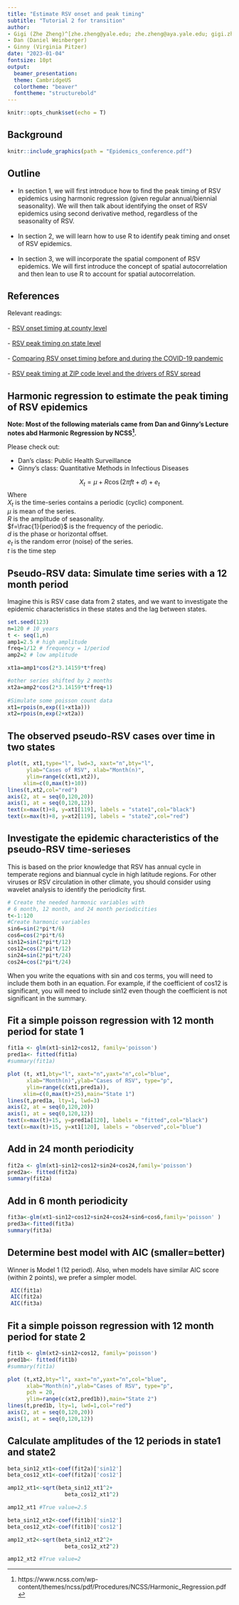 ```yaml
---
title: "Estimate RSV onset and peak timing"
subtitle: "Tutorial 2 for transition"
author: 
- Gigi (Zhe Zheng)^[zhe.zheng@yale.edu; zhe.zheng@aya.yale.edu; gigi.zhe.zheng@gmail.com]
- Dan (Daniel Weinberger) 
- Ginny (Virginia Pitzer)
date: "2023-01-04"
fontsize: 10pt
output: 
  beamer_presentation:
  theme: CambridgeUS
  colortheme: "beaver"
  fonttheme: "structurebold"
---
```


```r
knitr::opts_chunk$set(echo = T)
```

## Background 

```r
knitr::include_graphics(path = "Epidemics_conference.pdf")
```

## Outline

- In section 1, we will first introduce how to find the peak timing of RSV epidemics using harmonic regression (given regular annual/biennial seasonality). We will then talk about identifying the onset of RSV epidemics using second derivative method, regardless of the seasonality of RSV.
\
\
- In section 2, we will learn how to use R to identify peak timing and onset of RSV epidemics.
\
\
- In section 3, we will incorporate the spatial component of RSV epidemics. We will first introduce the concept of spatial autocorrelation and then lean to use R to account for spatial autocorrelation.

## References

Relevant readings:
\
\
- [RSV onset timing at county level](https://doi.org/10.1093/cid/civ331)
\
\
- [RSV peak timing on state level](https://doi.org/10.1371/journal.ppat.1004591)
\
\
- [Comparing RSV onset timing before and during the COVID-19 pandemic](https://doi.org/10.1111/irv.12965)
\
\
- [RSV peak timing at ZIP code level and the drivers of RSV spread](https://doi.org/10.1126/sciadv.abd6421)

## Harmonic regression to estimate the peak timing of RSV epidemics

**Note: Most of the following materials came from Dan and Ginny's Lecture notes abd Harmonic Regression by NCSS^[https://www.ncss.com/wp-content/themes/ncss/pdf/Procedures/NCSS/Harmonic_Regression.pdf].**

Please check out:

-  Dan's class: Public Health Surveillance 
\
-  Ginny's class: Quantitative Methods in Infectious Diseases

$$X_t=\mu+R\cos(2\pi ft+d)+e_t$$
Where 
\
$X_t$ is the time-series contains a periodic (cyclic) component.
\
$\mu$ is mean of the series.
\
$R$ is the amplitude of seasonality.
\
$f=\frac{1}{period}$ is the frequency of the periodic.
\
$d$ is the phase or horizontal offset.
\
$e_t$ is the random error (noise) of the series.
\
$t$ is the time step

## Pseudo-RSV data: Simulate time series with a 12 month period
Imagine this is RSV case data from 2 states, and we want to investigate the epidemic characteristics in these states and the lag between states.

```r
set.seed(123)
n=120 # 10 years
t <- seq(1,n)
amp1=2.5 # high amplitude
freq=1/12 # frequency = 1/period
amp2=2 # low amplitude

xt1a=amp1*cos(2*3.14159*t*freq)

#other series shifted by 2 months
xt2a=amp2*cos(2*3.14159*t*freq+1)
 
#Simulate some poisson count data
xt1=rpois(n,exp((1+xt1a)))
xt2=rpois(n,exp(2+xt2a))
```

## The observed pseudo-RSV cases over time in two states

```r
plot(t, xt1,type="l", lwd=3, xaxt="n",bty="l",
      ylab="Cases of RSV", xlab="Month(n)", 
      ylim=range(c(xt1,xt2)),
     xlim=c(0,max(t)+10))
lines(t,xt2,col="red")
axis(2, at = seq(0,120,20))
axis(1, at = seq(0,120,12))
text(x=max(t)+8, y=xt1[119], labels = "state1",col="black")
text(x=max(t)+8, y=xt2[119], labels = "state2",col="red")
```

## Investigate the epidemic characteristics of the pseudo-RSV time-serieses

This is based on the prior knowledge that RSV has annual cycle in temperate regions and biannual cycle in high latitude regions. For other viruses or RSV circulation in other climate, you should consider using wavelet analysis to identify the periodicity first.

```r
# Create the needed harmonic variables with 
# 6 month, 12 month, and 24 month periodicities
t<-1:120
#Create harmonic variables
sin6=sin(2*pi*t/6)
cos6=cos(2*pi*t/6)
sin12=sin(2*pi*t/12)
cos12=cos(2*pi*t/12)
sin24=sin(2*pi*t/24)
cos24=cos(2*pi*t/24)
```

When you write the equations with sin and cos terms, you will need to include them both in an equation. For example, if the coefficient of cos12 is significant, you will need to include sin12 even though the coefficient is not significant in the summary.

## Fit a simple poisson regression with 12 month period for state 1

```r
fit1a <- glm(xt1~sin12+cos12, family='poisson')
pred1a<- fitted(fit1a)
#summary(fit1a)
```
```r
plot (t, xt1,bty="l", xaxt="n",yaxt="n",col="blue",
      xlab="Month(n)",ylab="Cases of RSV", type="p",
      ylim=range(c(xt1,pred1a)),
     xlim=c(0,max(t)+25),main="State 1")
lines(t,pred1a, lty=1, lwd=3)
axis(2, at = seq(0,120,20))
axis(1, at = seq(0,120,12))
text(x=max(t)+15, y=pred1a[120], labels = "fitted",col="black")
text(x=max(t)+15, y=xt1[120], labels = "observed",col="blue")
```

## Add in 24 month periodicity

\scriptsize
```r
fit2a <- glm(xt1~sin12+cos12+sin24+cos24,family='poisson')
pred2a<- fitted(fit2a)
summary(fit2a)
```

## Add in 6 month periodicity

\tiny
```r
fit3a<-glm(xt1~sin12+cos12+sin24+cos24+sin6+cos6,family='poisson' )
pred3a<-fitted(fit3a)
summary(fit3a)
```

## Determine best model with AIC (smaller=better)
Winner is Model 1 (12 period). Also, when models have similar AIC score (within 2 points), we prefer a simpler model.
```r
 AIC(fit1a)
 AIC(fit2a)
 AIC(fit3a)
```

## Fit a simple poisson regression with 12 month period for state 2

```r
fit1b <- glm(xt2~sin12+cos12, family='poisson')
pred1b<- fitted(fit1b)
#summary(fit1a)
```

```r
plot (t,xt2,bty="l", xaxt="n",yaxt="n",col="blue",
      xlab="Month(n)",ylab="Cases of RSV", type="p",
      pch = 20,
      ylim=range(c(xt2,pred1b)),main="State 2")
lines(t,pred1b, lty=1, lwd=1,col="red")
axis(2, at = seq(0,120,20))
axis(1, at = seq(0,120,12))
```

## Calculate amplitudes of the 12 periods in state1 and state2
```r
beta_sin12_xt1<-coef(fit2a)['sin12']
beta_cos12_xt1<-coef(fit2a)['cos12']

amp12_xt1<-sqrt(beta_sin12_xt1^2+
                  beta_cos12_xt1^2)

amp12_xt1 #True value=2.5

beta_sin12_xt2<-coef(fit1b)['sin12']
beta_cos12_xt2<-coef(fit1b)['cos12']

amp12_xt2<-sqrt(beta_sin12_xt2^2+
                  beta_cos12_xt2^2)

amp12_xt2 #True value=2
```